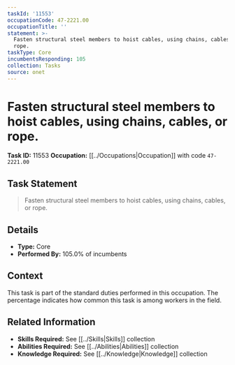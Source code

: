 ```yaml
---
taskId: '11553'
occupationCode: 47-2221.00
occupationTitle: ''
statement: >-
  Fasten structural steel members to hoist cables, using chains, cables, or
  rope.
taskType: Core
incumbentsResponding: 105
collection: Tasks
source: onet
---
```

# Fasten structural steel members to hoist cables, using chains, cables, or rope.

**Task ID:** 11553
**Occupation:** [[../Occupations|Occupation]] with code `47-2221.00`

## Task Statement

> Fasten structural steel members to hoist cables, using chains, cables, or rope.

## Details

- **Type:** Core
- **Performed By:** 105.0% of incumbents

## Context

This task is part of the standard duties performed in this occupation. The percentage indicates how common this task is among workers in the field.

## Related Information

- **Skills Required:** See [[../Skills|Skills]] collection
- **Abilities Required:** See [[../Abilities|Abilities]] collection
- **Knowledge Required:** See [[../Knowledge|Knowledge]] collection
